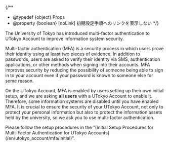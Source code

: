 
{/**
  * @typedef {object} Props
  * @property {boolean} [noLink] 初期設定手順へのリンクを表示しない
  */}

The University of Tokyo has introduced multi-factor authentication to UTokyo Account to improve information system security.

Multi-factor authentication (MFA) is a security process in which users prove their identity using at least two pieces of evidence. In addition to passwords, users are asked to verify their identity via SMS, authentication applications, or other methods when signing into their accounts. MFA improves security by reducing the possibility of someone being able to sign in to your account even if your password is known to someone else for some reason.

On the UTokyo Account, MFA is enabled by users setting up their own initial setup, and we are asking **all users** with a UTokyo Account to enable it. Therefore, some information systems are disabled until you have enabled MFA. It is crucial to ensure the security of your UTokyo Account, not only to protect your personal information but also to protect the information assets held by the university, so we ask you to use multi-factor authentication.

<If cond={!props.noLink}>
  Please follow the setup procedures in the "[Initial Setup Procedures for Multi-Factor Authentication for UTokyo Accounts](/en/utokyo_account/mfa/initial)".
</If>